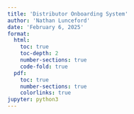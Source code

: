 ```yaml
---
title: 'Distributor Onboarding System'
author: 'Nathan Lunceford'
date: 'February 6, 2025'
format:
  html:
    toc: true
    toc-depth: 2
    number-sections: true
    code-fold: true
  pdf:
    toc: true
    number-sections: true
    colorlinks: true
jupyter: python3
---
```

<!-- 
# Overview

This document outlines the implementation of a **self-service distributor onboarding system** that simplifies the process of integrating various **ERP systems** with our data pipeline. The system consists of:



- **A web portal for distributor registration and ERP selection**.
- **A C# (ASP.NET Core) backend for managing ERP authentication and configurations**.
- **Apache MiNiFi deployed at distributor sites for local ERP data extraction**.
- **Apache NiFi for central data ingestion, transformation, and routing to AWS S3**.

This approach ensures **scalability, security, and ease of use** for non-technical distributors.

## System Components

### **Web Portal (Next.js + Auth0)**
- Distributors **log in via Auth0**.
- Select their **ERP system** from a dropdown list.
- Enter **API credentials, database connection details, or FTP settings**.
- Download a **pre-configured MiNiFi agent** for their system.

### **Backend API (C# + ASP.NET Core)**
- **Handles distributor authentication & authorization**.
- **Validates ERP credentials** and ensures secure storage.
- **Generates MiNiFi configuration files dynamically** based on ERP type.
- **Communicates with Apache NiFi to register new distributors**.

### **Apache MiNiFi (Deployed at Distributor’s Location)**
- **Extracts ERP data via API, database queries, or FTP/SFTP**.
- **Buffers and transmits data securely to NiFi**.
- **Handles network outages with built-in retry mechanisms**.

### **Apache NiFi (Central Data Processing Hub)**
- **Receives data from MiNiFi agents**.
- **Transforms and routes data to AWS S3**.
- **Handles error logging, retries, and alerting**.



## ERP System Integration Strategy

### **ERP Categorization & Integration Methods**
| **ERP Type** | **Integration Method** | **Examples** |
|-------------|----------------------|-------------|
| **API-Based** | REST/SOAP API Calls | NetSuite, SAP ERP, QuickBooks, ASC Portal |
| **Database-Driven** | SQL (JDBC/ODBC) Queries | Sage 300, Epicor Prophet 21, CloudSuite |
| **File-Based** | FTP/SFTP, CSV/XML Parsing | TGI Enterprise 21, OneView, HP (Excel) |
| **Legacy Systems** | AS/400, Custom In-House Systems | DARTS, Samco Software |

### **Integration Workflow**
 -->


<!-- ## Expected Benefits

- **Simplified onboarding** – Non-technical distributors can self-register and integrate their ERP systems.  
- **Automated ERP data extraction** – Reduces manual intervention.  
- **Secure & scalable solution** – MiNiFi ensures local data security and retries failed transfers.  
- **Cloud-ready architecture** – AWS S3 and NiFi provide a robust and extensible pipeline.   -->


